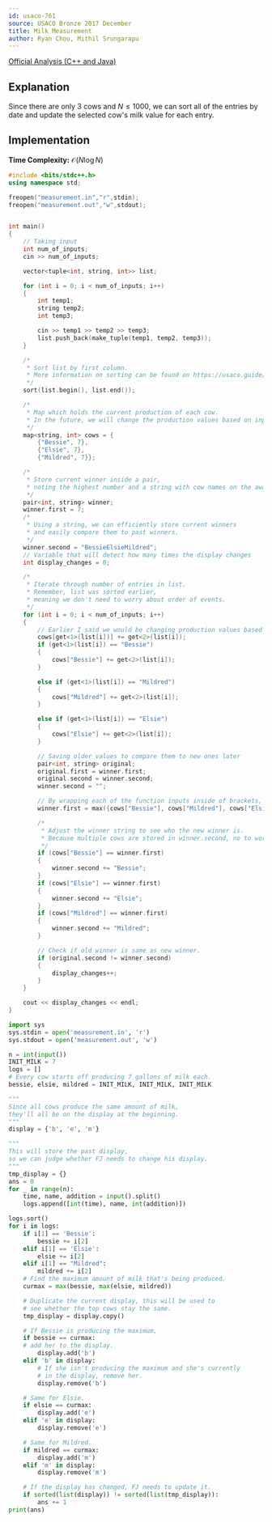 ```yaml
---
id: usaco-761
source: USACO Bronze 2017 December
title: Milk Measurement
author: Ryan Chou, Mithil Srungarapu
---
```


[Official Analysis (C++ and Java)](http://www.usaco.org/current/data/sol_measurement_bronze_dec17.html)

## Explanation

Since there are only $3$ cows and $N \leq 1000$, we can sort all of the entries
by date and update the selected cow's milk value for each entry.

## Implementation

**Time Complexity:** $\mathcal{O}(N \log N)$

<LanguageSection>
<CPPSection>

```cpp
#include <bits/stdc++.h>
using namespace std;

freopen("measurement.in","r",stdin);
freopen("measurement.out","w",stdout);


int main()
{
	// Taking input
    int num_of_inputs;
    cin >> num_of_inputs;

    vector<tuple<int, string, int>> list;

    for (int i = 0; i < num_of_inputs; i++)
    {
        int temp1;
        string temp2;
        int temp3;

        cin >> temp1 >> temp2 >> temp3;
        list.push_back(make_tuple(temp1, temp2, temp3));
    }

	/*
	 * Sort list by first column.
	 * More information on sorting can be found on https://usaco.guide/bronze/intro-sorting
	 */
	sort(list.begin(), list.end());

	/*
	 * Map which holds the current production of each cow.
	 * In the future, we will change the production values based on input.
	 */
    map<string, int> cows = {
        {"Bessie", 7},
        {"Elsie", 7},
        {"Mildred", 7}};

	/*
	 * Store current winner inside a pair,
	 * noting the highest number and a string with cow names on the award.
	 */
    pair<int, string> winner;
    winner.first = 7;
	/*
	 * Using a string, we can efficiently store current winners
	 * and easily compare them to past winners.
	 */
    winner.second = "BessieElsieMildred";
	// Variable that will detect how many times the display changes
    int display_changes = 0;

	/*
	 * Iterate through number of entries in list.
	 * Remember, list was sorted earlier,
	 * meaning we don't need to worry about order of events.
	 */
    for (int i = 0; i < num_of_inputs; i++)
    {
		// Earlier I said we would be changing production values based on input. That happens here!
        cows[get<1>(list[i])] += get<2>(list[i]);
        if (get<1>(list[i]) == "Bessie")
        {
            cows["Bessie"] += get<2>(list[i]);
        }

        else if (get<1>(list[i]) == "Mildred")
        {
            cows["Mildred"] += get<2>(list[i]);
        }

        else if (get<1>(list[i]) == "Elsie")
        {
            cows["Elsie"] += get<2>(list[i]);
        }

		// Saving older values to compare them to new ones later
        pair<int, string> original;
        original.first = winner.first;
        original.second = winner.second;
        winner.second = "";

		// By wrapping each of the function inputs inside of brackets, we can include more than 2 function inputs for the max function.
        winner.first = max({cows["Bessie"], cows["Mildred"], cows["Elsie"]});

		/*
		 * Adjust the winner string to see who the new winner is.
		 * Because multiple cows are stored in winner.second, no to worry about ties.
		 */
        if (cows["Bessie"] == winner.first)
        {
            winner.second += "Bessie";
        }
        if (cows["Elsie"] == winner.first)
        {
            winner.second += "Elsie";
        }
        if (cows["Mildred"] == winner.first)
        {
            winner.second += "Mildred";
        }

		// Check if old winner is same as new winner.
        if (original.second != winner.second)
        {
            display_changes++;
        }
    }

    cout << display_changes << endl;
}
```

</CPPSection>
<PySection>

```py
import sys
sys.stdin = open('measurement.in', 'r')
sys.stdout = open('measurement.out', 'w')

n = int(input())
INIT_MILK = 7
logs = []
# Every cow starts off producing 7 gallons of milk each.
bessie, elsie, mildred = INIT_MILK, INIT_MILK, INIT_MILK

"""
Since all cows produce the same amount of milk,
they'll all be on the display at the beginning.
"""
display = {'b', 'e', 'm'}

"""
This will store the past display,
so we can judge whether FJ needs to change his display.
"""
tmp_display = {}
ans = 0
for _ in range(n):
	time, name, addition = input().split()
	logs.append([int(time), name, int(addition)])

logs.sort()
for i in logs:
	if i[1] == 'Bessie':
		bessie += i[2]
	elif i[1] == 'Elsie':
		elsie += i[2]
	elif i[1] == "Mildred":
		mildred += i[2]
	# Find the maximum amount of milk that's being produced.
	curmax = max(bessie, max(elsie, mildred))

	# Duplicate the current display, this will be used to
	# see whether the top cows stay the same.
	tmp_display = display.copy()

	# If Bessie is producing the maximum,
	if bessie == curmax:
	# add her to the display.
		display.add('b')
	elif 'b' in display:
		# If she isn't producing the maximum and she's currently
		# in the display, remove her.
		display.remove('b')

	# Same for Elsie.
	if elsie == curmax:
		display.add('e')
	elif 'e' in display:
		display.remove('e')

	# Same for Mildred.
	if mildred == curmax:
		display.add('m')
	elif 'm' in display:
		display.remove('m')

	# If the display has changed, FJ needs to update it.
	if sorted(list(display)) != sorted(list(tmp_display)):
		ans += 1
print(ans)
```

</PySection>

</LanguageSection>
